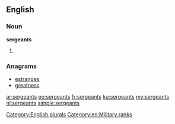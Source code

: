 ==English==

===Noun===
'''sergeants'''

# {{plural of|[[sergeant]]}}

===Anagrams===
* [[estranges#English|estranges]]
* [[greatness#English|greatness]]

[[Category:English plurals]]
[[Category:en:Military ranks]]

[[ar:sergeants]]
[[eo:sergeants]]
[[fr:sergeants]]
[[ku:sergeants]]
[[my:sergeants]]
[[nl:sergeants]]
[[simple:sergeants]]